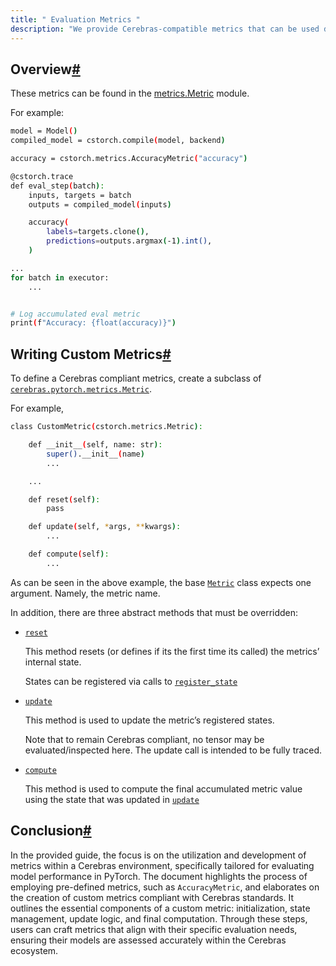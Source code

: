 ```yaml
---
title: " Evaluation Metrics "
description: "We provide Cerebras-compatible metrics that can be used during evaluation to measure how well the model has been trained."
---
```

## Overview[#](#overview "Permalink to this headline")

These metrics can be found in the [metrics.Metric](../api/cerebras_pytorch/metrics.html#metrics) module.

For example:

```Bash
model = Model()
compiled_model = cstorch.compile(model, backend)

accuracy = cstorch.metrics.AccuracyMetric("accuracy")

@cstorch.trace
def eval_step(batch):
    inputs, targets = batch
    outputs = compiled_model(inputs)

    accuracy(
        labels=targets.clone(),
        predictions=outputs.argmax(-1).int(),
    )

...
for batch in executor:
    ...


# Log accumulated eval metric
print(f"Accuracy: {float(accuracy)}")
```

## Writing Custom Metrics[#](#writing-custom-metrics "Permalink to this headline")

To define a Cerebras compliant metrics, create a subclass of [`cerebras.pytorch.metrics.Metric`](../api/cerebras_pytorch/metrics.html#cerebras.pytorch.metrics.Metric "cerebras.pytorch.metrics.Metric").

For example,

```Bash
class CustomMetric(cstorch.metrics.Metric):

    def __init__(self, name: str):
        super().__init__(name)
        ...

    ...

    def reset(self):
        pass

    def update(self, *args, **kwargs):
        ...

    def compute(self):
        ...
```

As can be seen in the above example, the base [`Metric`](../api/cerebras_pytorch/metrics.html#cerebras.pytorch.metrics.Metric "cerebras.pytorch.metrics.Metric") class expects one argument. Namely, the metric name.

In addition, there are three abstract methods that must be overridden:

*   [`reset`](../api/cerebras_pytorch/metrics.html#cerebras.pytorch.metrics.Metric.reset "cerebras.pytorch.metrics.Metric.reset")

    This method resets (or defines if its the first time its called) the metrics’ internal state.

    States can be registered via calls to [`register_state`](../api/cerebras_pytorch/metrics.html#cerebras.pytorch.metrics.Metric.register_state "cerebras.pytorch.metrics.Metric.register_state")

*   [`update`](../api/cerebras_pytorch/metrics.html#cerebras.pytorch.metrics.Metric.update "cerebras.pytorch.metrics.Metric.update")

    This method is used to update the metric’s registered states.

    Note that to remain Cerebras compliant, no tensor may be evaluated/inspected here. The update call is intended to be fully traced.

*   [`compute`](../api/cerebras_pytorch/metrics.html#cerebras.pytorch.metrics.Metric.compute "cerebras.pytorch.metrics.Metric.compute")

    This method is used to compute the final accumulated metric value using the state that was updated in [`update`](../api/cerebras_pytorch/metrics.html#cerebras.pytorch.metrics.Metric.update "cerebras.pytorch.metrics.Metric.update")


## Conclusion[#](#conclusion "Permalink to this headline")

In the provided guide, the focus is on the utilization and development of metrics within a Cerebras environment, specifically tailored for evaluating model performance in PyTorch. The document highlights the process of employing pre-defined metrics, such as `AccuracyMetric`, and elaborates on the creation of custom metrics compliant with Cerebras standards. It outlines the essential components of a custom metric: initialization, state management, update logic, and final computation. Through these steps, users can craft metrics that align with their specific evaluation needs, ensuring their models are assessed accurately within the Cerebras ecosystem.


